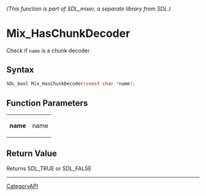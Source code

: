====== (This function is part of SDL_mixer, a separate library from SDL.) ======
= Mix_HasChunkDecoder =

Check if <code>name</code> is a chunk decoder 

== Syntax ==

<syntaxhighlight lang='c'>
SDL_bool Mix_HasChunkDecoder(const char *name);
</syntaxhighlight>

== Function Parameters ==

{|
|'''name'''
|name
|}

== Return Value ==

Returns SDL_TRUE or SDL_FALSE

----
[[CategoryAPI]]


